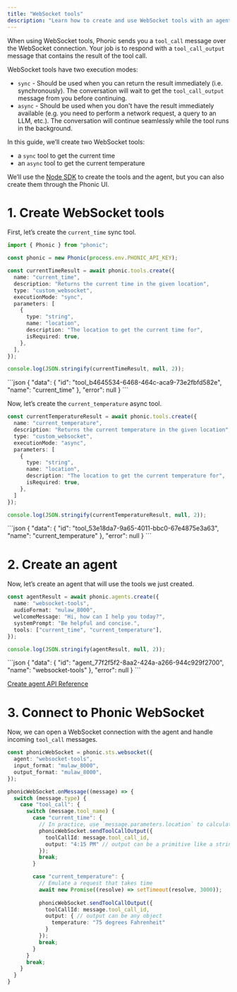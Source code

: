 ```yaml
---
title: "WebSocket tools"
description: "Learn how to create and use WebSocket tools with an agent using the Node SDK."
---
```


When using WebSocket tools, Phonic sends you a `tool_call` message over the WebSocket connection. 
Your job is to respond with a `tool_call_output` message that contains the result of the tool call.

WebSocket tools have two execution modes:

* `sync` - Should be used when you can return the result immediately (i.e. synchronously). The conversation will wait to get the `tool_call_output` message from you before continuing.
* `async` - Should be used when you don't have the result immediately available (e.g. you need to perform a network request, a query to an LLM, etc.). The conversation will continue seamlessly while the tool runs in the background.

In this guide, we’ll create two WebSocket tools:
* a `sync` tool to get the current time
* an `async` tool to get the current temperature

<Tip>We’ll use the [Node SDK](https://github.com/Phonic-Co/phonic-node) to create the tools and the agent, but you can also create them through the Phonic UI.</Tip>

# 1. Create WebSocket tools

First, let’s create the `current_time` sync tool.

```ts highlight=9
import { Phonic } from "phonic";

const phonic = new Phonic(process.env.PHONIC_API_KEY);

const currentTimeResult = await phonic.tools.create({
  name: "current_time",
  description: "Returns the current time in the given location",
  type: "custom_websocket",
  executionMode: "sync",
  parameters: [
    {
      type: "string",
      name: "location",
      description: "The location to get the current time for",
      isRequired: true,
    },
  ],
});

console.log(JSON.stringify(currentTimeResult, null, 2));
```

<Expandable title="result">
```json
{
  "data": {
    "id": "tool_b4645534-6468-464c-aca9-73e2fbfd582e",
    "name": "current_time"
  },
  "error": null
}
```
</Expandable>

Now, let’s create the `current_temperature` async tool.

```ts highlight=5
const currentTemperatureResult = await phonic.tools.create({
  name: "current_temperature",
  description: "Returns the current temperature in the given location",
  type: "custom_websocket",
  executionMode: "async",
  parameters: [
    {
      type: "string",
      name: "location",
      description: "The location to get the current temperature for",
      isRequired: true,
    },
  ]
});

console.log(JSON.stringify(currentTemperatureResult, null, 2));
```

<Expandable title="result">
```json
{
  "data": {
    "id": "tool_53e18da7-9a65-4011-bbc0-67e4875e3a63",
    "name": "current_temperature"
  },
  "error": null
}
```
</Expandable>

# 2. Create an agent

Now, let’s create an agent that will use the tools we just created.

```ts highlight=6
const agentResult = await phonic.agents.create({
  name: "websocket-tools",
  audioFormat: "mulaw_8000",
  welcomeMessage: "Hi, how can I help you today?",
  systemPrompt: "Be helpful and concise.",
  tools: ["current_time", "current_temperature"],
});

console.log(JSON.stringify(agentResult, null, 2));
```

<Expandable title="result">
```json
{
  "data": {
    "id": "agent_77f2f5f2-8aa2-424a-a266-944c929f2700",
    "name": "websocket-tools"
  },
  "error": null
}
```
</Expandable>

<Info>[Create agent API Reference](/api-reference/agents/create)</Info>

# 3. Connect to Phonic WebSocket

Now, we can open a WebSocket connection with the agent and handle incoming `tool_call` messages.

```ts highlight=2,13-16,24-29
const phonicWebSocket = phonic.sts.websocket({
  agent: "websocket-tools",
  input_format: "mulaw_8000",
  output_format: "mulaw_8000",
});

phonicWebSocket.onMessage((message) => {
  switch (message.type) {
    case "tool_call": {
      switch (message.tool_name) {
        case "current_time": {
          // In practice, use `message.parameters.location` to calculate the current time
          phonicWebSocket.sendToolCallOutput({
            toolCallId: message.tool_call_id,
            output: "4:15 PM" // output can be a primitive like a string, number, etc.
          });
          break;
        }

        case "current_temperature": {
          // Emulate a request that takes time
          await new Promise((resolve) => setTimeout(resolve, 3000));
          
          phonicWebSocket.sendToolCallOutput({
            toolCallId: message.tool_call_id,
            output: { // output can be any object
              temperature: "75 degrees Fahrenheit"
            }
          });
          break;
        }
      }
      break;
    }
  }
}
```